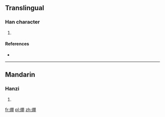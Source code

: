 ==Translingual==

===Han character===
{{Han char|rn=86|rad=火|as=08|sn=12|four=|canj=火月月 (FBB)}}

# {{defn|Han|sort=火08}}

====References====
* {{Han ref|kx=0674.120|dkj=19126|hdz=32210.040|uh=7129|ud=28969}}

----

==Mandarin==

===Hanzi===
{{cmn-hanzi|pin=[[pīng]] ([[ping1]])|wg=p'ing<sup>1</sup>}}

# {{defn|lang=cmn|sort=火08}}

[[fr:焩]]
[[pl:焩]]
[[zh:焩]]